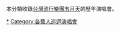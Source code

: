 本分類收錄[[台灣|台灣]][[流行|流行]][[樂團|樂團]][[五月天|五月天]]的歷年演唱會。

[[Category:五月天演唱會|*]]
[[Category:各藝人巡迴演唱會|Category:各藝人巡迴演唱會]]
